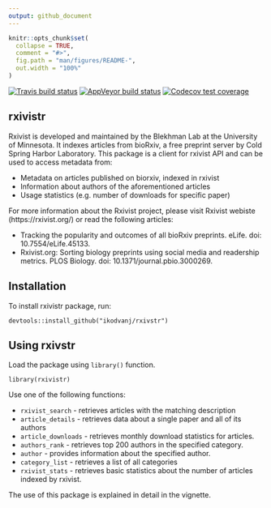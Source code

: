 ```yaml
---
output: github_document
---
```


<!-- README.md is generated from README.Rmd. Please edit that file -->

```r
knitr::opts_chunk$set(
  collapse = TRUE,
  comment = "#>",
  fig.path = "man/figures/README-",
  out.width = "100%"
)
```


<!-- badges: start -->
[![Travis build status](https://travis-ci.com/ikodvanj/rxivistr.svg?branch=master)](https://travis-ci.com/ikodvanj/rxivistr)
[![AppVeyor build status](https://ci.appveyor.com/api/projects/status/github/ikodvanj/rxivistr?branch=master&svg=true)](https://ci.appveyor.com/project/ikodvanj/rxivistr)
[![Codecov test coverage](https://codecov.io/gh/ikodvanj/rxivistr/branch/master/graph/badge.svg)](https://codecov.io/gh/ikodvanj/rxivistr?branch=master)
<!-- badges: end -->

## rxivistr

Rxivist is developed and maintained by the Blekhman Lab at the University of Minnesota. It indexes articles from bioRxiv, a free preprint server by Cold Spring Harbor Laboratory. This package is a client for rxivist API and can be used to access metadata from:

  * Metadata on articles published on biorxiv, indexed in rxivist
  * Information about authors of the aforementioned articles
  * Usage statistics (e.g. number of downloads for specific paper)


For more information about the Rxivist project, please visit Rxivist webiste (https://rxivist.org/) or read the following articles:

  * Tracking the popularity and outcomes of all bioRxiv preprints. eLife. doi: 10.7554/eLife.45133.
  * Rxivist.org: Sorting biology preprints using social media and readership metrics. PLOS Biology. doi: 10.1371/journal.pbio.3000269.

## Installation 

To install rxivistr package, run:

```
devtools::install_github("ikodvanj/rxivstr")
```

## Using rxivstr

Load the package using `library()` function.

```
library(rxivistr)
```

Use one of the following functions:

  * `rxivist_search` - retrieves articles with the matching description
  * `article_details` - retrieves data about a single paper and all of its authors
  * `article_downloads` - retrieves monthly download statistics for articles.
  * `authors_rank` - retrieves top 200 authors in the specified category.
  * `author` - provides information about the specified author.
  * `category_list` - retrieves a list of all categories
  * `rxivist_stats` - retrieves basic statistics about the number of articles indexed by rxivist.

The use of this package is explained in detail in the vignette.
